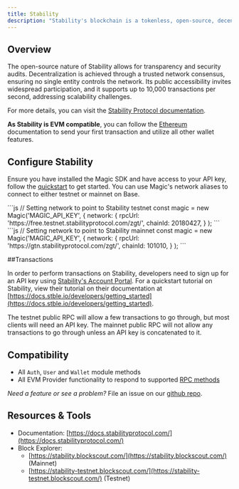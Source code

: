 ---
title: Stability
description: "Stability's blockchain is a tokenless, open-source, decentralized, public, and highly scalable platform. It eliminates transaction fees by using API keys instead of tokens. "
---

## Overview

The open-source nature of Stability allows for transparency and security audits. Decentralization is achieved through a trusted network consensus, ensuring no single entity controls the network. Its public accessibility invites widespread participation, and it supports up to 10,000 transactions per second, addressing scalability challenges.

For more details, you can visit the [Stability Protocol documentation](https://docs.stabilityprotocol.com/how_stability_works/intro_to_stability).

**As Stability is EVM compatible**, you can follow the [Ethereum](/docs/blockchains/featured-chains/ethereum/javascript) documentation to send your first transaction and utilize all other wallet features.

## Configure Stability

Ensure you have installed the Magic SDK and have access to your API key, follow the [quickstart](/docs/home/quickstart/cli) to get started. You can use Magic's network aliases to connect to either testnet or mainnet on Base.

<Tabs>
    <Tab title="Testnet">
```js
// Setting network to point to Stability testnet
const magic = new Magic('MAGIC_API_KEY', {
    network: {
        rpcUrl: 'https://free.testnet.stabilityprotocol.com/zgt/<STABILITY_API_KEY>',
        chainId: 20180427,
  }
);
```
    </Tab>
    <Tab title="Mainnet">
```js
// Setting network to point to Stability mainnet
const magic = new Magic('MAGIC_API_KEY', {
    network: {
        rpcUrl: 'https://gtn.stabilityprotocol.com/zgt/<STABILITY_API_KEY>',
        chainId: 101010,
  }
);
```
    </Tab>
</Tabs>

##Transactions

In order to perform transactions on Stability, developers need to sign up for an API key using [Stability's Account Portal](https://account.stabilityprotocol.com/). For a quickstart tutorial on Stability, view their tutorial on their documentation at [https://docs.stble.io/developers/getting_started](https://docs.stble.io/developers/getting_started).

The testnet public RPC will allow a few transactions to go through, but most clients will need an API key. The mainnet public RPC will not allow any transactions to go through unless an API key is concatenated to it.

## Compatibility

- All `Auth`, `User` and `Wallet` module methods
- All EVM Provider functionality to respond to supported [RPC methods](/docs/api/client-side-sdks/web#evm-rpc-methods)

_Need a feature or see a problem?_ File an issue on our [github repo](https://github.com/magiclabs/magic-js).

## Resources & Tools

- Documentation: [https://docs.stabilityprotocol.com/](https://docs.stabilityprotocol.com/)
- Block Explorer:
  - [https://stability.blockscout.com/](https://stability.blockscout.com/) (Mainnet)
  - [https://stability-testnet.blockscout.com/](https://stability-testnet.blockscout.com/) (Testnet)
